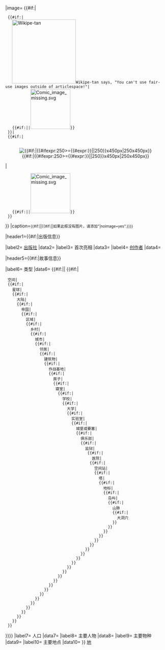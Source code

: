 {{Infobox
|bodystyle   = {{Comics infobox sec|1}}
|abovestyle  = {{Comics infobox sec|2}}
|titlestyle  = {{Comics infobox sec|2}}
|headerstyle = {{Comics infobox sec|2}}
|labelstyle  = {{Comics infobox sec|3}}
|belowstyle  = {{Comics infobox sec|4}}

|above={{{name|{{PAGENAME}}}}}
|image= {{#if:{{NAMESPACE}}|
  {{#if:{{{image|}}}|
    [[File:Wikipe-tan_head.png|center|200px|Wikipe-tan]]Wikipe-tan says, "You can't use fair-use images outside of articlespace!"|
    {{#if:{{{noimage|}}}||[[File:Comic image missing.svg|125px]]}}
  }}|
  {{#if:{{{image|}}}|
    <center>[[File:{{{image}}}|{{#if:{{{imagesize|}}}|{{#ifexpr:250>={{#expr:{{{imagesize|}}}}}|{{{imagesize|}}}|250}}x450px|250x450px}}]]</center>|
    {{#if:{{{noimage|}}}||[[File:Comic image missing.svg|125px]]}}
  }}
}}
|caption=<small>{{#if:{{{caption|}}}|{{{caption|}}}|{{#if:{{{image|}}}{{{noimage|}}}||如果此框没有图片，请添加"<nowiki>|</nowiki>noimage=yes".}}}}</small>

|header1={{#if:{{{publisher|}}}{{{debut|}}}{{{creators|}}}|出版信息}}

|label2= [[:Category:漫画出版社|出版社]]
|data2= {{{publisher|}}}
|label3= 首次亮相
|data3= {{{debut|}}}
|label4= [[创作者]]
|data4= {{{creators|}}}

|header5={{#if:{{{residents|}}}{{{races|}}}{{{location|}}}{{{type|}}}{{{dimension|}}}{{{planet|}}}{{{continent|}}}{{{empire|}}}{{{region|}}}{{{country|}}}{{{city|}}}{{{neighborhood|}}}{{{building|}}}{{{base|}}}{{{house|}}}{{{room|}}}{{{school|}}}{{{university|}}}{{{lab|}}}{{{fort|}}}{{{prison|}}}{{{hospital|}}}{{{spacestation|}}}{{{tower|}}}{{{landmark|}}}{{{isle|}}}{{{mount|}}}{{{cave|}}}|故事信息}}

|label6= 类型
|data6= {{#if:{{{type|}}}|{{{type|}}}|
{{#if:{{{dimension|}}}|
  空间|
  {{#if:{{{planet|}}}|
    星球|
    {{#if:{{{continent|}}}|
      大陆|
      {{#if:{{{empire|}}}|
        帝国|
        {{#if:{{{region|}}}|
          区域|
          {{#if:{{{country|}}}|
            乡村|
            {{#if:{{{city|}}}|
              城市|
              {{#if:{{{neighborhood|}}}|
                邻居|
                {{#if:{{{building|}}}|
                  建筑物|
                  {{#if:{{{base|}}}|
                    作战基地|
                    {{#if:{{{house|}}}|
                      房子|
                      {{#if:{{{room|}}}|
                       寝室|
                        {{#if:{{{school|}}}|
                          学校|
                          {{#if:{{{university|}}}|
                            大学|
                            {{#if:{{{lab|}}}|
                              实验室|
                              {{#if:{{{fort|}}}|
                                城堡或要塞|
                                {{#if:{{{club|}}}|
                                  俱乐部|
                                  {{#if:{{{prison|}}}|
                                    监狱|
                                     {{#if:{{{hospital|}}}|
                                       医院|
                                      {{#if:{{{spacestation|}}}|
                                        空间站|
                                        {{#if:{{{tower|}}}|
                                          塔|
                                          {{#if:{{{landmark|}}}|
                                            地标|
                                            {{#if:{{{isle|}}}|
                                              岛屿|
                                              {{#if:{{{mount|}}}|
                                                山脉
                                                {{#if:{{{cave|}}}|
                                                  大洞穴
                                                }}
                                              }}
                                            }}
                                          }}
                                        }}
                                      }}
                                    }}
                                  }}
                                }}
                              }}
                            }}
                          }}
                        }}
                      }}
                    }}
                  }}
                }}
              }}
            }}
          }}
        }}
      }}
    }}
  }}
}}}}
|label7= 人口
|data7= {{{population|}}}
|label8= 主要人物
|data8= {{{residents|}}}
|label9= 主要物种
|data9= {{{races|}}}
|label10= 主要地点
|data10= {{{locations|}}}
}}
<noinclude>
{{esoteric}}
[[分类:漫画书信息框模板|地]]
</noinclude>